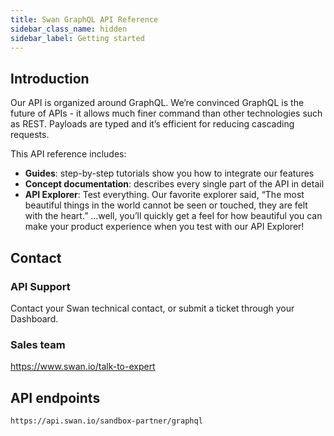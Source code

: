 ```yaml
---
title: Swan GraphQL API Reference
sidebar_class_name: hidden
sidebar_label: Getting started
---
```


## Introduction

Our API is organized around GraphQL. We’re convinced GraphQL is the future of APIs - it allows much finer command than other technologies such as REST. Payloads are typed and it’s efficient for reducing cascading requests.

This API reference includes:

- **Guides**: step-by-step tutorials show you how to integrate our features
- **Concept documentation**: describes every single part of the API in detail
- **API Explorer**: Test everything. Our favorite explorer said, “The most beautiful things in the world cannot be seen or touched, they are felt with the heart.” ...well, you’ll quickly get a feel for how beautiful you can make your product experience when you test with our API Explorer!

## Contact

### API Support

Contact your Swan technical contact, or submit a ticket through your Dashboard.

### Sales team

https://www.swan.io/talk-to-expert

## API endpoints

```
https://api.swan.io/sandbox-partner/graphql
```
